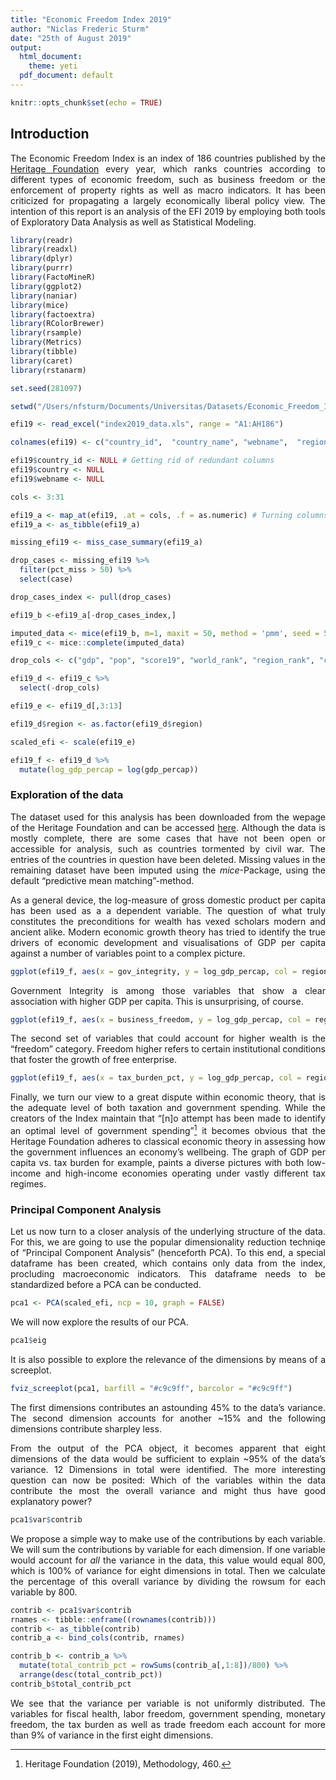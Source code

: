 ```yaml
---
title: "Economic Freedom Index 2019"
author: "Niclas Frederic Sturm"
date: "25th of August 2019"
output:
  html_document:
    theme: yeti
  pdf_document: default
---
```


```r
knitr::opts_chunk$set(echo = TRUE)
```

## Introduction

The Economic Freedom Index is an index of 186 countries published by the [Heritage Foundation](https://www.heritage.org/index/) every year, which ranks countries according to different types of economic freedom, such as business freedom or the enforcement of property rights as well as macro indicators. It has been criticized for propagating a largely economically liberal policy view. The intention of this report is an analysis of the EFI 2019 by employing both tools of Exploratory Data Analysis as well as Statistical Modeling. 

```r
library(readr)
library(readxl)
library(dplyr)
library(purrr)
library(FactoMineR)
library(ggplot2)
library(naniar)
library(mice)
library(factoextra)
library(RColorBrewer)
library(rsample)
library(Metrics)
library(tibble)
library(caret)
library(rstanarm)

set.seed(281097)

setwd("/Users/nfsturm/Documents/Universitas/Datasets/Economic_Freedom_Index")

efi19 <- read_excel("index2019_data.xls", range = "A1:AH186")

colnames(efi19) <- c("country_id",	"country_name", "webname",	"region", "world_rank", "region_rank", "score19",	"property_rights", "judical_effectiveness",	"gov_integrity", "tax_burden",	"gov_spending",	"fiscal_health",	"business_freedom",	"labor_freedom",	"monetary_freedom",	"trade_freedom",	"invest_freedom", "financial_freedom",	"tariff_rate",	"income_tax_rate", "corp_tax_rate",	"tax_burden_pct", "gov_expend_pct", "country", "pop",	"gdp",	"gdp_growth",	"avg_gdp_growth_5",	"gdp_percap",	"unempl",	"inflation",	"fdi_mill", "public_debt_pct")

efi19$country_id <- NULL # Getting rid of redundant columns 
efi19$country <- NULL
efi19$webname <- NULL

cols <- 3:31

efi19_a <- map_at(efi19, .at = cols, .f = as.numeric) # Turning columns into numbers
efi19_a <- as_tibble(efi19_a)

missing_efi19 <- miss_case_summary(efi19_a)

drop_cases <- missing_efi19 %>%
  filter(pct_miss > 50) %>%
  select(case)

drop_cases_index <- pull(drop_cases)

efi19_b <-efi19_a[-drop_cases_index,]

imputed_data <- mice(efi19_b, m=1, maxit = 50, method = 'pmm', seed = 500)
efi19_c <- mice::complete(imputed_data)

drop_cols <- c("gdp", "pop", "score19", "world_rank", "region_rank", "country_name")

efi19_d <- efi19_c %>%
  select(-drop_cols)

efi19_e <- efi19_d[,3:13]

efi19_d$region <- as.factor(efi19_d$region)

scaled_efi <- scale(efi19_e)

efi19_f <- efi19_d %>%
  mutate(log_gdp_percap = log(gdp_percap))
```

<style>
body {
text-align: justify}
</style>

### Exploration of the data 

The dataset used for this analysis has been downloaded from the wepage of the Heritage Foundation and can be accessed [here](https://www.heritage.org/index/excel/2019/index2019_data.xls). Although the data is mostly complete, there are some cases that have not been open or accessible for analysis, such as countries tormented by civil war. The entries of the countries in question have been deleted. Missing values in the remaining dataset have been imputed using the *mice*-Package, using the default "predictive mean matching"-method.

As a general device, the log-measure of gross domestic product per capita has been used as a a dependent variable. The question of what truly constitutes the preconditions for wealth has vexed scholars modern and ancient alike. Modern economic growth theory has tried to identify the true drivers of economic development and visualisations of GDP per capita against a number of variables point to a complex picture. 

```r
ggplot(efi19_f, aes(x = gov_integrity, y = log_gdp_percap, col = region)) + geom_point() + theme_classic() + labs(x= "Government Integrity", y = "GDP per capita (Log)", col = "Region") + scale_color_brewer(palette = "Pastel1")
```

Government Integrity is among those variables that show a clear association with higher GDP per capita. This is unsurprising, of course.

```r
ggplot(efi19_f, aes(x = business_freedom, y = log_gdp_percap, col = region)) + geom_point() + theme_classic() + labs(x= "Business Freedom", y = "GDP per capita (Log)", col = "Region") + scale_color_brewer(palette = "Pastel2") 
```

The second set of variables that could account for higher wealth is the "freedom" category. Freedom higher refers to certain institutional conditions that foster the growth of free enterprise.

```r
ggplot(efi19_f, aes(x = tax_burden_pct, y = log_gdp_percap, col = region)) + geom_point() + theme_classic() + labs(x= "Tax Burden Pct", y = "GDP per capita (Log)", col = "Region") + scale_color_brewer(palette = "Pastel2") 
```

Finally, we turn our view to a great dispute within economic theory, that is the adequate level of both taxation and government spending. While the creators of the Index maintain that "[n]o attempt has been made to identify an optimal level of government spending"[^1] it becomes obvious that the Heritage Foundation adheres to classical economic theory in assessing how the government influences an economy's wellbeing. The graph of GDP per capita vs. tax burden for example, paints a diverse pictures with both low-income and high-income economies operating under vastly different tax regimes.

### Principal Component Analysis

Let us now turn to a closer analysis of the underlying structure of the data. For this, we are going to use the popular dimensionality reduction techniqe of "Principal Component Analysis" (henceforth PCA). To this end, a special dataframe has been created, which contains only data from the index, procluding macroeconomic indicators. This dataframe needs to be standardized before a PCA can be conducted.

```r
pca1 <- PCA(scaled_efi, ncp = 10, graph = FALSE)
```

We will now explore the results of our PCA.

```r
pca1$eig
```

It is also possible to explore the relevance of the dimensions by means of a screeplot.

```r
fviz_screeplot(pca1, barfill = "#c9c9ff", barcolor = "#c9c9ff")
```

The first dimensions contributes an astounding 45% to the data's variance. The second dimension accounts for another ~15% and the following dimensions contribute sharpley less. 

From the output of the PCA object, it becomes apparent that eight dimensions of the data would be sufficient to explain ~95% of the data's variance. 12 Dimensions in total were identified. The more interesting question can now be posited: Which of the variables within the data contribute the most the overall variance and might thus have good explanatory power? 

```r
pca1$var$contrib
```

We propose a simple way to make use of the contributions by each variable. We will sum the contributions by variable for each dimension. If one variable would account for *all* the variance in the data, this value would equal 800, which is 100% of variance for eight dimensions in total. Then we calculate the percentage of this overall variance by dividing the rowsum for each variable by 800. 

```r
contrib <- pca1$var$contrib
rnames <- tibble::enframe((rownames(contrib)))
contrib <- as_tibble(contrib)
contrib_a <- bind_cols(contrib, rnames)

contrib_b <- contrib_a %>%
  mutate(total_contrib_pct = rowSums(contrib_a[,1:8])/800) %>%
  arrange(desc(total_contrib_pct))
contrib_b$total_contrib_pct
``` 

We see that the variance per variable is not uniformly distributed. The variables for fiscal health, labor freedom, government spending, monetary freedom, the tax burden as well as trade freedom each account for more than 9% of variance in the first eight dimensions. 

[^1]: Heritage Foundation (2019), Methodology, 460.
